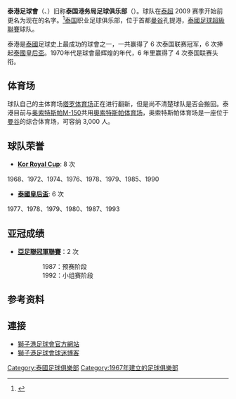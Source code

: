 {{Football club infobox
| clubname   = 泰港<br />การท่าเรือไทย เอฟซี
| image      = 
| fullname   = 泰港足球會 <br /> สโมสรฟุตบอลการท่าเรือไทย
| nickname   = ''Singha Jao Ta''
| founded    = 1967年
| ground     = [[泰国港务局球场|泰国港务局球场]]<br /> [[泰国|泰国]], [[曼谷|曼谷]]
| capacity   = 3,000
| chairman   = 
| manager    = [[Jadet_Meelarp|Jadet Meelarp]]
| league     = [[泰國甲組足球聯賽|泰國甲組足球聯賽]]
| season     = 2020–21
| position   = 泰甲，第 3 位
| pattern_la1=_bluelower|pattern_b1=_bluestripes|pattern_ra1=_bluelower
| leftarm1=FF4500  |body1=FF4500  |rightarm1=FF4500  |shorts1=0033FF |socks1=0033FF
| pattern_la2= |pattern_b2= |pattern_ra2=
| leftarm2=FFFFFF |body2=FFFFFF |rightarm2=FFFFFF |shorts2=FFFFFF |socks2=FFFFFF
}}

'''泰港足球會'''（{{lang-en|'''Port F.C.'''}}、{{lang-th|สโมสรฟุตบอลการท่าเรือไทย }}）旧称'''泰国港务局足球俱乐部'''（{{lang-th|สโมสรฟุตบอลการท่าเรือไทย}}）。球队在[[泰國足球超級聯賽|泰超]] 2009 赛季开始前更名为现在的名字。<ref>{{Cite web |url=http://www.manager.co.th/Sport/ViewNews.aspx?NewsID=9520000010752 |title=Thai Port F.C. notarized to football club company Ltd |accessdate=2009-02-16 |archive-date=2013-12-26 |archive-url=https://web.archive.org/web/20131226050749/http://www.manager.co.th/Sport/ViewNews.aspx?NewsID=9520000010752 |dead-url=no }}</ref>[[泰国|泰国]]职业足球俱乐部，位于首都[[曼谷|曼谷]]孔提港，[[泰國足球超級聯賽|泰國足球超級聯賽]]球队。

泰港是[[泰國|泰國]]足球史上最成功的球會之一，一共赢得了 6 次泰国联赛冠军，6 次捧起[[泰國皇后盃|泰國皇后盃]]。1970年代是球會最辉煌的年代，6 年里赢得了 4 次泰国联赛头衔。

== 体育场 ==
球队自己的主体育场[[塔罗体育场|塔罗体育场]]正在进行翻新，但是尚不清楚球队是否会搬回。泰港目前与[[奥索特斯帕足球俱乐部|奥索特斯帕M-150]]共用[[奧索特斯帕体育场|奧索特斯帕体育场]]，奥索特斯帕体育场是一座位于[[曼谷|曼谷]]的综合体育场，可容纳 3,000 人。

== 球队荣誉 ==
* '''[[Kor_Royal_Cup|Kor Royal Cup]]''': 8 次
1968、1972、1974、1976、1978、1979、1985、1990

* '''[[泰國皇后盃|泰國皇后盃]]''': 6 次
1977、1978、1979、1980、1987、1993

== 亚冠成绩 ==
* '''[[亞足聯冠軍聯賽|亞足聯冠軍聯賽]]'''：2 次
::1987：预赛阶段
::1992：小组赛阶段

== 参考资料 ==
{{Reflist}}

== 連接 ==
* [https://web.archive.org/web/20130418024232/http://singhtaruafc.com/ 獅子港足球會官方網站] {{th icon}}
* [https://archive.is/20130419200400/www.singhtaruafc.blogspot.co.uk/ 獅子港足球會球迷博客] {{en icon}}

[[Category:泰國足球俱樂部|Category:泰國足球俱樂部]]
[[Category:1967年建立的足球俱樂部|Category:1967年建立的足球俱樂部]]